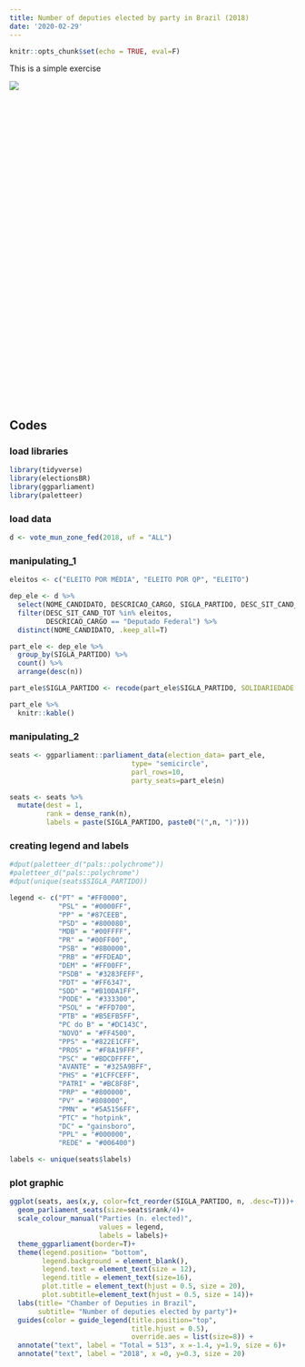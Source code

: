```yaml
---
title: Number of deputies elected by party in Brazil (2018)
date: '2020-02-29'
---
```


```r
knitr::opts_chunk$set(echo = TRUE, eval=F)
```

<p>This is a simple exercise</p>

![](/post/2020-02-29-number-of-deputies-elected-by-party-2018-in-brazil_files/image_1.png)

<hr style="height:400pt; visibility:hidden;" />

## Codes

### load libraries
```r
library(tidyverse)
library(electionsBR)
library(ggparliament)
library(paletteer)
```

### load data
```r
d <- vote_mun_zone_fed(2018, uf = "ALL")
```

### manipulating_1
```r
eleitos <- c("ELEITO POR MÉDIA", "ELEITO POR QP", "ELEITO")

dep_ele <- d %>% 
  select(NOME_CANDIDATO, DESCRICAO_CARGO, SIGLA_PARTIDO, DESC_SIT_CAND_TOT) %>% 
  filter(DESC_SIT_CAND_TOT %in% eleitos, 
         DESCRICAO_CARGO == "Deputado Federal") %>% 
  distinct(NOME_CANDIDATO, .keep_all=T)

part_ele <- dep_ele %>% 
  group_by(SIGLA_PARTIDO) %>% 
  count() %>% 
  arrange(desc(n)) 

part_ele$SIGLA_PARTIDO <- recode(part_ele$SIGLA_PARTIDO, SOLIDARIEDADE = "SDD")

part_ele %>% 
  knitr::kable()
```

### manipulating_2
```r
seats <- ggparliament::parliament_data(election_data= part_ele,
                              type= "semicircle",
                              parl_rows=10,
                              party_seats=part_ele$n)

seats <- seats %>% 
  mutate(dest = 1, 
         rank = dense_rank(n),
         labels = paste(SIGLA_PARTIDO, paste0("(",n, ")")))
```

### creating legend and labels
```r
#dput(paletteer_d("pals::polychrome"))
#paletteer_d("pals::polychrome")
#dput(unique(seats$SIGLA_PARTIDO))

legend <- c("PT" = "#FF0000", 
            "PSL" = "#0000FF", 
            "PP" = "#87CEEB", 
            "PSD" = "#800080", 
            "MDB" = "#00FFFF", 
            "PR" = "#00FF00", 
            "PSB" = "#8B0000", 
            "PRB" = "#FFDEAD",  
            "DEM" = "#FF00FF",
            "PSDB" = "#3283FEFF", 
            "PDT" = "#FF6347", 
            "SDD" = "#B10DA1FF",  
            "PODE" = "#333300", 
            "PSOL" = "#FFD700",  
            "PTB" = "#B5EFB5FF", 
            "PC do B" = "#DC143C",
            "NOVO" = "#FF4500", 
            "PPS" = "#822E1CFF", 
            "PROS" = "#F8A19FFF", 
            "PSC" = "#BDCDFFFF", 
            "AVANTE" = "#325A9BFF", 
            "PHS" = "#1CFFCEFF", 
            "PATRI" = "#BC8F8F", 
            "PRP" = "#800000",
            "PV" = "#808000", 
            "PMN" = "#5A5156FF", 
            "PTC" = "hotpink", 
            "DC" = "gainsboro", 
            "PPL" = "#000000", 
            "REDE" = "#006400") 

labels <- unique(seats$labels)
```

### plot graphic
```r
ggplot(seats, aes(x,y, color=fct_reorder(SIGLA_PARTIDO, n, .desc=T)))+
  geom_parliament_seats(size=seats$rank/4)+
  scale_colour_manual("Parties (n. elected)", 
                      values = legend, 
                      labels = labels)+  
  theme_ggparliament(border=T)+
  theme(legend.position= "bottom",
        legend.background = element_blank(),
        legend.text = element_text(size = 12),
        legend.title = element_text(size=16),
        plot.title = element_text(hjust = 0.5, size = 20),
        plot.subtitle=element_text(hjust = 0.5, size = 14))+
  labs(title= "Chamber of Deputies in Brazil",
       subtitle= "Number of deputies elected by party")+
  guides(color = guide_legend(title.position="top", 
                              title.hjust = 0.5),
                              override.aes = list(size=8)) +
  annotate("text", label = "Total = 513", x =-1.4, y=1.9, size = 6)+
  annotate("text", label = "2018", x =0, y=0.3, size = 20)
```
